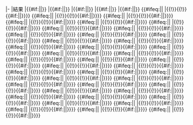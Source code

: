 |-
|結果
|{{#if:{{{m1|}}}|{{Fb_{{{m1}}}}}|{{Unicode| }}}}
|{{#if:{{{m2|}}}|{{Fb_{{{m2}}}}}|{{Unicode| }}}}
|{{#if:{{{m3|}}}|{{Fb_{{{m3}}}}}|{{Unicode| }}}}
|{{#if:{{{m4|}}}|{{Fb_{{{m4}}}}}|{{Unicode| }}}}
|{{#if:{{{m5|}}}|{{Fb_{{{m5}}}}}|{{Unicode| }}}}<!--
-->{{#ifeq:{{{m6}}}|{{non_existing|m6}}| |{{!}}{{!}}{{#if:{{{m6|}}}|{{Fb_{{{m6}}}}}|{{Unicode| }}}}}}<!--
-->{{#ifeq:{{{m7}}}|{{non_existing|m7}}| |{{!}}{{!}}{{#if:{{{m7|}}}|{{Fb_{{{m7}}}}}|{{Unicode| }}}}}}<!--
-->{{#ifeq:{{{m8}}}|{{non_existing|m8}}| |{{!}}{{!}}{{#if:{{{m8|}}}|{{Fb_{{{m8}}}}}|{{Unicode| }}}}}}<!--
-->{{#ifeq:{{{m9}}}|{{non_existing|m9}}| |{{!}}{{!}}{{#if:{{{m9|}}}|{{Fb_{{{m9}}}}}|{{Unicode| }}}}}}<!--
-->{{#ifeq:{{{m10}}}|{{non_existing|m10}}| |{{!}}{{!}}{{#if:{{{m10|}}}|{{Fb_{{{m10}}}}}|{{Unicode| }}}}}}<!--
-->{{#ifeq:{{{m11}}}|{{non_existing|m11}}| |{{!}}{{!}}{{#if:{{{m11|}}}|{{Fb_{{{m11}}}}}|{{Unicode| }}}}}}<!--
-->{{#ifeq:{{{m12}}}|{{non_existing|m12}}| |{{!}}{{!}}{{#if:{{{m12|}}}|{{Fb_{{{m12}}}}}|{{Unicode| }}}}}}<!--
-->{{#ifeq:{{{m13}}}|{{non_existing|m13}}| |{{!}}{{!}}{{#if:{{{m13|}}}|{{Fb_{{{m13}}}}}|{{Unicode| }}}}}}<!--
-->{{#ifeq:{{{m14}}}|{{non_existing|m14}}| |{{!}}{{!}}{{#if:{{{m14|}}}|{{Fb_{{{m14}}}}}|{{Unicode| }}}}}}<!--
-->{{#ifeq:{{{m15}}}|{{non_existing|m15}}| |{{!}}{{!}}{{#if:{{{m15|}}}|{{Fb_{{{m15}}}}}|{{Unicode| }}}}}}<!--
-->{{#ifeq:{{{m16}}}|{{non_existing|m16}}| |{{!}}{{!}}{{#if:{{{m16|}}}|{{Fb_{{{m16}}}}}|{{Unicode| }}}}}}<!--
-->{{#ifeq:{{{m17}}}|{{non_existing|m17}}| |{{!}}{{!}}{{#if:{{{m17|}}}|{{Fb_{{{m17}}}}}|{{Unicode| }}}}}}<!--
-->{{#ifeq:{{{m18}}}|{{non_existing|m18}}| |{{!}}{{!}}{{#if:{{{m18|}}}|{{Fb_{{{m18}}}}}|{{Unicode| }}}}}}<!--
-->{{#ifeq:{{{m19}}}|{{non_existing|m19}}| |{{!}}{{!}}{{#if:{{{m19|}}}|{{Fb_{{{m19}}}}}|{{Unicode| }}}}}}<!--
-->{{#ifeq:{{{m20}}}|{{non_existing|m20}}| |{{!}}{{!}}{{#if:{{{m20|}}}|{{Fb_{{{m20}}}}}|{{Unicode| }}}}}}<!--
-->{{#ifeq:{{{m21}}}|{{non_existing|m21}}| |{{!}}{{!}}{{#if:{{{m21|}}}|{{Fb_{{{m21}}}}}|{{Unicode| }}}}}}<!--
-->{{#ifeq:{{{m22}}}|{{non_existing|m22}}| |{{!}}{{!}}{{#if:{{{m22|}}}|{{Fb_{{{m22}}}}}|{{Unicode| }}}}}}<!--
-->{{#ifeq:{{{m23}}}|{{non_existing|m23}}| |{{!}}{{!}}{{#if:{{{m23|}}}|{{Fb_{{{m23}}}}}|{{Unicode| }}}}}}<!--
-->{{#ifeq:{{{m24}}}|{{non_existing|m24}}| |{{!}}{{!}}{{#if:{{{m24|}}}|{{Fb_{{{m24}}}}}|{{Unicode| }}}}}}<!--
-->{{#ifeq:{{{m25}}}|{{non_existing|m25}}| |{{!}}{{!}}{{#if:{{{m25|}}}|{{Fb_{{{m25}}}}}|{{Unicode| }}}}}}<!--
-->{{#ifeq:{{{m26}}}|{{non_existing|m26}}| |{{!}}{{!}}{{#if:{{{m26|}}}|{{Fb_{{{m26}}}}}|{{Unicode| }}}}}}<!--
-->{{#ifeq:{{{m27}}}|{{non_existing|m27}}| |{{!}}{{!}}{{#if:{{{m27|}}}|{{Fb_{{{m27}}}}}|{{Unicode| }}}}}}<!--
-->{{#ifeq:{{{m28}}}|{{non_existing|m28}}| |{{!}}{{!}}{{#if:{{{m28|}}}|{{Fb_{{{m28}}}}}|{{Unicode| }}}}}}<!--
-->{{#ifeq:{{{m29}}}|{{non_existing|m29}}| |{{!}}{{!}}{{#if:{{{m29|}}}|{{Fb_{{{m29}}}}}|{{Unicode| }}}}}}<!--
-->{{#ifeq:{{{m30}}}|{{non_existing|m30}}| |{{!}}{{!}}{{#if:{{{m30|}}}|{{Fb_{{{m30}}}}}|{{Unicode| }}}}}}<!--
-->{{#ifeq:{{{m31}}}|{{non_existing|m31}}| |{{!}}{{!}}{{#if:{{{m31|}}}|{{Fb_{{{m31}}}}}|{{Unicode| }}}}}}<!--
-->{{#ifeq:{{{m32}}}|{{non_existing|m32}}| |{{!}}{{!}}{{#if:{{{m32|}}}|{{Fb_{{{m32}}}}}|{{Unicode| }}}}}}<!--
-->{{#ifeq:{{{m33}}}|{{non_existing|m33}}| |{{!}}{{!}}{{#if:{{{m33|}}}|{{Fb_{{{m33}}}}}|{{Unicode| }}}}}}<!--
-->{{#ifeq:{{{m34}}}|{{non_existing|m34}}| |{{!}}{{!}}{{#if:{{{m34|}}}|{{Fb_{{{m34}}}}}|{{Unicode| }}}}}}<!--
-->{{#ifeq:{{{m35}}}|{{non_existing|m35}}| |{{!}}{{!}}{{#if:{{{m35|}}}|{{Fb_{{{m35}}}}}|{{Unicode| }}}}}}<!--
-->{{#ifeq:{{{m36}}}|{{non_existing|m36}}| |{{!}}{{!}}{{#if:{{{m36|}}}|{{Fb_{{{m36}}}}}|{{Unicode| }}}}}}<!--
-->{{#ifeq:{{{m37}}}|{{non_existing|m37}}| |{{!}}{{!}}{{#if:{{{m37|}}}|{{Fb_{{{m37}}}}}|{{Unicode| }}}}}}<!--
-->{{#ifeq:{{{m38}}}|{{non_existing|m38}}| |{{!}}{{!}}{{#if:{{{m38|}}}|{{Fb_{{{m38}}}}}|{{Unicode| }}}}}}<!--
-->{{#ifeq:{{{m39}}}|{{non_existing|m39}}| |{{!}}{{!}}{{#if:{{{m39|}}}|{{Fb_{{{m39}}}}}|{{Unicode| }}}}}}<!--
-->{{#ifeq:{{{m40}}}|{{non_existing|m40}}| |{{!}}{{!}}{{#if:{{{m40|}}}|{{Fb_{{{m40}}}}}|{{Unicode| }}}}}}<!--
-->{{#ifeq:{{{m41}}}|{{non_existing|m41}}| |{{!}}{{!}}{{#if:{{{m41|}}}|{{Fb_{{{m41}}}}}|{{Unicode| }}}}}}<!--
-->{{#ifeq:{{{m42}}}|{{non_existing|m42}}| |{{!}}{{!}}{{#if:{{{m42|}}}|{{Fb_{{{m42}}}}}|{{Unicode| }}}}}}<!--
-->{{#ifeq:{{{m43}}}|{{non_existing|m43}}| |{{!}}{{!}}{{#if:{{{m43|}}}|{{Fb_{{{m43}}}}}|{{Unicode| }}}}}}<!--
-->{{#ifeq:{{{m44}}}|{{non_existing|m44}}| |{{!}}{{!}}{{#if:{{{m44|}}}|{{Fb_{{{m44}}}}}|{{Unicode| }}}}}}<!--
-->{{#ifeq:{{{m45}}}|{{non_existing|m45}}| |{{!}}{{!}}{{#if:{{{m45|}}}|{{Fb_{{{m45}}}}}|{{Unicode| }}}}}}<!--
-->{{#ifeq:{{{m46}}}|{{non_existing|m46}}| |{{!}}{{!}}{{#if:{{{m46|}}}|{{Fb_{{{m46}}}}}|{{Unicode| }}}}}}<!--

--><noinclude>
{{template doc}}
<!-- Add categories and interwikis to the /doc subpage, not here! -->
</noinclude>